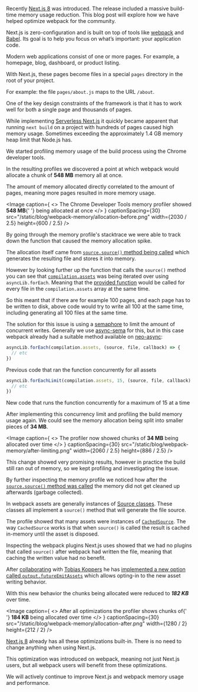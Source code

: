 


Recently [Next.js 8](/blog/next-8) was introduced. The release included a massive build-time memory usage reduction. This blog post will explore how we have helped optimize webpack for the community.

Next.js is zero-configuration and is built on top of tools like [webpack](https://webpack.js.org/) and [Babel](https://babeljs.io). Its goal is to help you focus on what’s important: your application code.

Modern web applications consist of one or more pages. For example, a homepage, blog, dashboard, or product listing.

With Next.js, these pages become files in a special `pages` directory in the root of your project.

For example: the file `pages/about.js` maps to the URL `/about`.

One of the key design constraints of the framework is that it has to work well for both a single page and thousands of pages.

While implementing [Serverless Next.js](/blog/next-8#serverless-nextjs) it quickly became apparent that running `next build` on a project with hundreds of pages caused high memory usage. Sometimes exceeding the approximately 1.4 GB memory heap limit that Node.js has.

We started profiling memory usage of the build process using the Chrome developer tools.

In the resulting profiles we discovered a point at which webpack would allocate a chunk of **548 MB** memory all at once.

The amount of memory allocated directly correlated to the amount of pages, meaning more pages resulted in more memory usage.

<Image
  caption={
    <>
      The Chrome Developer Tools memory profiler showed <strong>548 MB</strong>{' '}
      being allocated at once
    </>
  }
  captionSpacing={30}
  src="/static/blog/webpack-memory/allocation-before.png"
  width={2030 / 2.5}
  height={600 / 2.5}
/>

By going through the memory profile's stacktrace we were able to track down the function that caused the memory allocation spike.

The allocation itself came from [`source.source()` method being called](https://github.com/webpack/webpack/blob/v4.28.4/lib/Compiler.js#L334) which generates the resulting file and stores it into memory.

However by looking further up the function that calls the `source()` method you can see that [`compilation.assets`](https://github.com/webpack/webpack/blob/v4.28.4/lib/Compiler.js#L316) was being iterated over using `asyncLib.forEach`. Meaning that the [provided function](https://github.com/webpack/webpack/blob/v4.28.4/lib/Compiler.js#L317) would be called for every file in the `compilation.assets` array at the same time.

So this meant that if there are for example 100 pages, and each page has to be written to disk, above code would try to write all 100 at the same time, including generating all 100 files at the same time.

The solution for this issue is using a [semaphore](<https://en.wikipedia.org/wiki/Semaphore_(programming)>) to limit the amount of concurrent writes. Generally we use [async-sema](https://github.com/zeit/async-sema) for this, but in this case webpack already had a suitable method available on [neo-async](https://github.com/webpack/webpack/blob/v4.28.4/lib/Compiler.js#L8):

```js
asyncLib.forEach(compilation.assets, (source, file, callback) => {
  // etc
})
```

<Caption>
  Previous code that ran the function concurrently for all assets
</Caption>

```js
asyncLib.forEachLimit(compilation.assets, 15, (source, file, callback) => {
  // etc
})
```

<Caption>
  New code that runs the function concurrently for a maximum of 15 at a time
</Caption>

After implementing this concurrency limit and profiling the build memory usage again. We could see the memory allocation being split into smaller pieces of **34 MB**.

<Image
  caption={
    <>
      The profiler now showed chunks of <strong>34 MB</strong> being allocated
      over time
    </>
  }
  captionSpacing={30}
  src="/static/blog/webpack-memory/after-limiting.png"
  width={2060 / 2.5}
  height={886 / 2.5}
/>

This change showed very promising results, however in practice the build still ran out of memory, so we kept profiling and investigating the issue.

By further inspecting the memory profile we noticed how after the [`source.source()` method was called](https://github.com/webpack/webpack/blob/v4.28.4/lib/Compiler.js#L334) the memory did not get cleaned up afterwards (garbage collected).

In webpack assets are generally instances of [Source classes](https://github.com/webpack/webpack-sources). These classes all implement a `source()` method that will generate the file source.

The profile showed that many assets were instances of [`CachedSource`](https://github.com/webpack/webpack-sources#cachedsource). The way `CachedSource` works is that when `source()` is called the result is cached in-memory until the asset is disposed.

Inspecting the webpack plugins Next.js uses showed that we had no plugins that called `source()` after webpack had written the file, meaning that caching the written value had no benefit.

After [collaborating](https://github.com/webpack/webpack/pull/8609) with [Tobias Koppers](https://twitter.com/wSokra) he has [implemented a new option called `output.futureEmitAssets`](https://github.com/webpack/webpack/pull/8642) which allows opting-in to the new asset writing behavior.

With this new behavior the chunks being allocated were reduced to **_182 KB_** over time.

<Image
  caption={
    <>
      After all optimizations the profiler shows chunks of{' '}
      <strong>184 KB</strong> being allocated over time
    </>
  }
  captionSpacing={30}
  src="/static/blog/webpack-memory/allocation-after.png"
  width={1280 / 2}
  height={212 / 2}
/>

[Next.js 8](/blog/next-8) already has all these optimizations built-in. There is no need to change anything when using Next.js.

This optimization was introduced on webpack, meaning not just Next.js users, but all webpack users will benefit from these optimizations.

We will actively continue to improve Next.js and webpack memory usage and performance.
